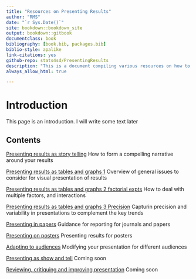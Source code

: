 ```yaml
--- 
title: "Resources on Presenting Results"
author: "RMS"
date: "`r Sys.Date()`"
site: bookdown::bookdown_site
output: bookdown::gitbook
documentclass: book
bibliography: [book.bib, packages.bib]
biblio-style: apalike
link-citations: yes
github-repo: stats4sd/PresentingResults
description: "This is a document compiling various resources on how to present results from different types of data, for different audiences and different purposes"
always_allow_html: true

---
```


# Introduction

This page is an introduction. I will write some text later

## Contents

[Presenting results as story telling](#story)
How to form a compelling narrative around your results

[Presenting results as tables and graphs 1](#tablegraph1)
Overview of general issues to consider for visual presentation of results

[Presenting results as tables and graphs  2 factorial expts ](#factor)
How to deal with multiple factors, and interactions

[Presenting results as tables and graphs  3 Precision](#precision)
Capturin precision and variability in presentations to complement the key trends

[Presenting in papers](#papers)
Guidance for reporting for journals and papers

[Presenting on posters](#posters)
Presenting results for posters

[Adapting to audiences](#audience)
Modifying your presentation for different audiences

[Presenting as show and tell](#showandtell)
Coming soon

[Reviewing,  critiquing and improving presentation](#review)
Coming soon
